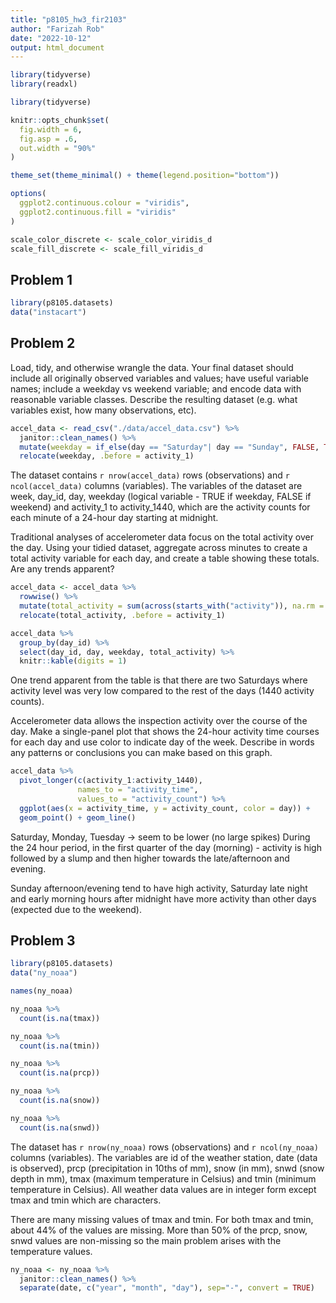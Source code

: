 ```yaml
---
title: "p8105_hw3_fir2103"
author: "Farizah Rob"
date: "2022-10-12"
output: html_document
---
```


```r
library(tidyverse)
library(readxl)
```

```r
library(tidyverse)

knitr::opts_chunk$set(
  fig.width = 6, 
  fig.asp = .6, 
  out.width = "90%"
)

theme_set(theme_minimal() + theme(legend.position="bottom"))

options(
  ggplot2.continuous.colour = "viridis", 
  ggplot2.continuous.fill = "viridis"
)

scale_color_discrete <- scale_color_viridis_d
scale_fill_discrete <- scale_fill_viridis_d
```
## Problem 1 

```r
library(p8105.datasets)
data("instacart")
```

## Problem 2

Load, tidy, and otherwise wrangle the data. Your final dataset should include all originally observed variables and values; have useful variable names; include a weekday vs weekend variable; and encode data with reasonable variable classes. Describe the resulting dataset (e.g. what variables exist, how many observations, etc).

```r
accel_data <- read_csv("./data/accel_data.csv") %>% 
  janitor::clean_names() %>% 
  mutate(weekday = if_else(day == "Saturday"| day == "Sunday", FALSE, TRUE)) %>%
  relocate(weekday, .before = activity_1)
```

The dataset contains `r nrow(accel_data)` rows (observations) and `r ncol(accel_data)` columns (variables). The variables of the dataset are week, day_id, day, weekday (logical variable - TRUE if weekday, FALSE if weekend) and activity_1 to activity_1440, which are the activity counts for each minute of a 24-hour day starting at midnight. 

Traditional analyses of accelerometer data focus on the total activity over the day. Using your tidied dataset, aggregate across minutes to create a total activity variable for each day, and create a table showing these totals. Are any trends apparent?

```r
accel_data <- accel_data %>%
  rowwise() %>%
  mutate(total_activity = sum(across(starts_with("activity")), na.rm = T)) %>%
  relocate(total_activity, .before = activity_1)

accel_data %>% 
  group_by(day_id) %>%
  select(day_id, day, weekday, total_activity) %>%
  knitr::kable(digits = 1)
```

One trend apparent from the table is that there are two Saturdays where activity level was very low compared to the rest of the days (1440 activity counts). 

Accelerometer data allows the inspection activity over the course of the day. Make a single-panel plot that shows the 24-hour activity time courses for each day and use color to indicate day of the week. Describe in words any patterns or conclusions you can make based on this graph.

```r
accel_data %>% 
  pivot_longer(c(activity_1:activity_1440), 
               names_to = "activity_time", 
               values_to = "activity_count") %>% 
  ggplot(aes(x = activity_time, y = activity_count, color = day)) +
  geom_point() + geom_line()
```

Saturday, Monday, Tuesday -> seem to be lower (no large spikes)
During the 24 hour period, in the first quarter of the day (morning) - activity is high followed by a slump and then higher towards the late/afternoon and evening. 

Sunday afternoon/evening tend to have high activity, Saturday late night and early morning hours after midnight have more activity than other days (expected due to the weekend). 

## Problem 3

```r
library(p8105.datasets)
data("ny_noaa")
```

```r
names(ny_noaa)

ny_noaa %>% 
  count(is.na(tmax))

ny_noaa %>% 
  count(is.na(tmin))

ny_noaa %>% 
  count(is.na(prcp))

ny_noaa %>%
  count(is.na(snow))

ny_noaa %>% 
  count(is.na(snwd))
```

The dataset has `r nrow(ny_noaa)` rows (observations) and `r ncol(ny_noaa)` columns (variables). The variables are id of the weather station, date (data is observed), prcp (precipitation in 10ths of mm), snow (in mm), snwd (snow depth in mm), tmax (maximum temperature in Celsius) and tmin (minimum temperature in Celsius). All weather data values are in integer form except tmax and tmin which are characters. 

There are many missing values of tmax and tmin. For both tmax and tmin, about 44% of the values are missing. More than 50% of the prcp, snow, snwd values are non-missing so the main problem arises with the temperature values.

```r
ny_noaa <- ny_noaa %>%
  janitor::clean_names() %>%
  separate(date, c("year", "month", "day"), sep="-", convert = TRUE)
```

